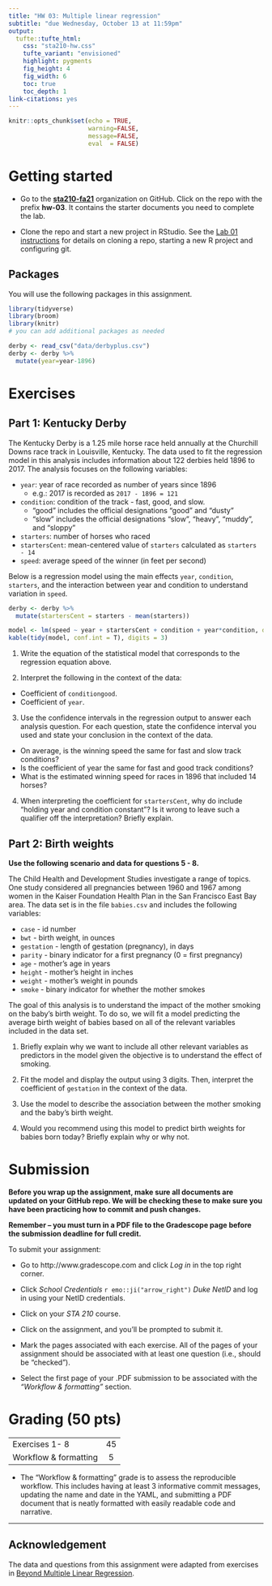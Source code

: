 ```yaml
---
title: "HW 03: Multiple linear regression"
subtitle: "due Wednesday, October 13 at 11:59pm"
output: 
  tufte::tufte_html:
    css: "sta210-hw.css"
    tufte_variant: "envisioned"
    highlight: pygments
    fig_height: 4
    fig_width: 6
    toc: true
    toc_depth: 1
link-citations: yes
---
```


```r
knitr::opts_chunk$set(echo = TRUE,
                      warning=FALSE,
                      message=FALSE,
                      eval  = FALSE)
```

# Getting started 

-   Go to the [**sta210-fa21**](https://www.github.com/sta210-fa21) organization on GitHub. Click on the repo with the prefix **hw-03**. It contains the starter documents you need to complete the lab.

- Clone the repo and start a new project in RStudio. See the [Lab 01 instructions](https://sta210-fa21.netlify.app/labs/lab-01-ikea.html) for details on cloning a repo, starting a new R project and configuring git. 


## Packages 

You will use the following packages in this assignment. 

```r
library(tidyverse)
library(broom)
library(knitr) 
# you can add additional packages as needed
```

```r
derby <- read_csv("data/derbyplus.csv")
derby <- derby %>%
  mutate(year=year-1896)
```

# Exercises

## Part 1: Kentucky Derby 

The Kentucky Derby is a 1.25 mile horse race held annually at the Churchill Downs race track in Louisville, Kentucky. The data used to fit the regression model in this analysis includes information about 122 derbies held 1896 to 2017. The analysis focuses on the following variables: 

- `year`: year of race recorded as number of years since 1896
    - e.g.: 2017 is recorded as `2017 - 1896 = 121`
- `condition`: condition of the track - fast, good, and slow.
    - "good" includes the official designations "good" and "dusty"
    - "slow" includes the official designations "slow", "heavy", "muddy", and "sloppy"
- `starters`: number of horses who raced
- `startersCent`: mean-centered value of `starters` calculated as `starters - 14`
- `speed`: average speed of the winner (in feet per second)

Below is a regression model using the main effects `year`, `condition`, `starters`, and  the interaction between year and condition to understand variation in `speed`. 


```r
derby <- derby %>%
  mutate(startersCent = starters - mean(starters))

model <- lm(speed ~ year + startersCent + condition + year*condition, data=derby)
kable(tidy(model, conf.int = T), digits = 3)
```

1. Write the equation of the statistical model that corresponds to the regression equation above. 

2. Interpret the following in the context of the data:
  - Coefficient of `conditiongood`.
  - Coefficient of `year`.

3. Use the confidence intervals in the regression output to answer each analysis question. For each question, state the confidence interval you used and state your conclusion in the context of the data.

  - On average, is the winning speed the same for fast and slow track conditions? 
  - Is the coefficient of year the same for fast and good track conditions? 
  - What is the estimated winning speed for races in 1896 that included 14 horses?

4. When interpreting the coefficient for `startersCent`, why do include "holding year and condition constant"? Is it wrong to leave such a qualifier off the interpretation? Briefly explain. 

## Part 2: Birth weights

**Use the following scenario and data for questions 5 - 8.**

The Child Health and Development Studies investigate a range of topics. One study considered all pregnancies between 1960 and 1967 among women in the Kaiser Foundation Health Plan in the San Francisco East Bay area. The data set is in the file `babies.csv` and includes the following variables:

- `case` - id number
- `bwt` - birth weight, in ounces
- `gestation` - length of gestation (pregnancy), in days
- `parity` - binary indicator for a first pregnancy (0 = first pregnancy)
- `age` - mother's age in years
- `height` - mother's height in inches
- `weight` - mother's weight in pounds
- `smoke` - binary indicator for whether the mother smokes

The goal of this analysis is to understand the impact of the mother smoking on the baby's birth weight. To do so, we will fit a model predicting the average birth weight of babies based on all of the relevant variables included in the data set.

1. Briefly explain why we want to include all other relevant variables as predictors in the model given the objective is to understand the effect of smoking. 

1. Fit the model and display the output using 3 digits. Then, interpret the coefficient of `gestation` in the context of the data.

1. Use the model to describe the association between the mother smoking and the baby's birth weight. 

1. Would you recommend using this model to predict birth weights for babies born today? Briefly explain why or why not. 

# Submission

**Before you wrap up the assignment, make sure all documents are updated on your GitHub repo. We will be checking these to make sure you have been practicing how to commit and push changes.**

**Remember -- you must turn in a PDF file to the Gradescope page before the submission deadline for full credit.** 

To submit your assignment: 

- Go to http://www.gradescope.com and click *Log in* in the top right corner. 

- Click *School Credentials* `r emo::ji("arrow_right")` *Duke NetID* and log in using your NetID credentials.

- Click on your *STA 210* course. 

- Click on the assignment, and you'll be prompted to submit it.

- Mark the pages associated with each exercise. All of the pages of your assignment should be associated with at least one question (i.e., should be "checked"). 

- Select the first page of your .PDF submission to be associated with the *"Workflow & formatting"* section.


# Grading (50 pts)

|  |  |
|-------------------------------------------------------------|:--:|
|Exercises 1- 8| 45|
| Workflow & formatting | 5|


-  The "Workflow & formatting" grade is to assess the reproducible workflow. This includes having at least 3 informative commit messages, updating the name and date in the YAML, and submitting a PDF document that is neatly formatted with easily readable code and narrative.

<hr> 

## Acknowledgement

The data and questions from this assignment were adapted from exercises in [Beyond Multiple Linear Regression](https://bookdown.org/roback/bookdown-BeyondMLR/). 
